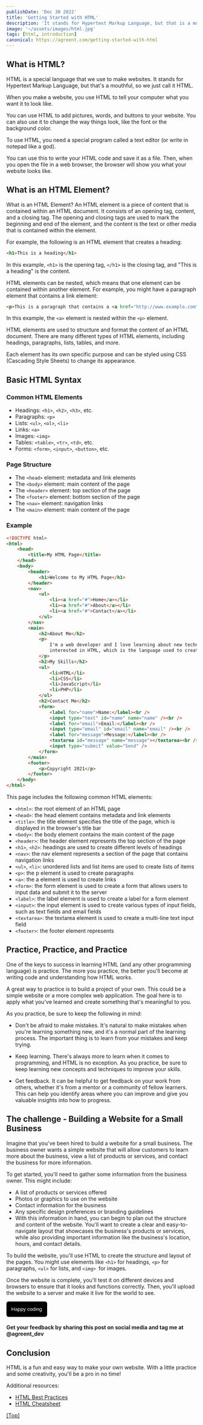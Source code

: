 ```yaml
---
publishDate: 'Dec 30 2022'
title: 'Getting Started with HTML'
description: 'It stands for Hypertext Markup Language, but that is a mouthful, so we just call it HTML'
image: '~/assets/images/html.jpg'
tags: [html, introduction]
canonical: https://agreent.com/getting-started-with-html
---
```


## What is HTML?

HTML is a special language that we use to make websites. It stands for Hypertext Markup Language, but that's a mouthful, so we just call it HTML.

When you make a website, you use HTML to tell your computer what you want it to look like.

You can use HTML to add pictures, words, and buttons to your website. You can also use it to change the way things look, like the font or the background color.

To use HTML, you need a special program called a text editor (or write in notepad like a god).

You can use this to write your HTML code and save it as a file. Then, when you open the file in a web browser, the browser will show you what your website looks like.

## What is an HTML Element?

What is an HTML Element?
An HTML element is a piece of content that is contained within an HTML document. It consists of an opening tag, content, and a closing tag. The opening and closing tags are used to mark the beginning and end of the element, and the content is the text or other media that is contained within the element.

For example, the following is an HTML element that creates a heading:

```html
<h1>This is a heading</h1>
```

In this example, `<h1>` is the opening tag, `</h1>` is the closing tag, and "This is a heading" is the content.

HTML elements can be nested, which means that one element can be contained within another element. For example, you might have a paragraph element that contains a link element:

```html
<p>This is a paragraph that contains a <a href="http://www.example.com">link</a>.</p>
```

In this example, the `<a>` element is nested within the `<p>` element.

HTML elements are used to structure and format the content of an HTML document. There are many different types of HTML elements, including headings, paragraphs, lists, tables, and more.

Each element has its own specific purpose and can be styled using CSS (Cascading Style Sheets) to change its appearance.

## Basic HTML Syntax

### Common HTML Elements

- Headings: `<h1>`, `<h2>`, `<h3>`, etc.
- Paragraphs: `<p>`
- Lists: `<ul>`, `<ol>`, `<li>`
- Links: `<a>`
- Images: `<img>`
- Tables: `<table>`, `<tr>`, `<td>`, etc.
- Forms: `<form>`, `<input>`, `<button>`, etc.

### Page Structure

- The `<head>` element: metadata and link elements
- The `<body>` element: main content of the page
- The `<header>` element: top section of the page
- The `<footer>` element: bottom section of the page
- The `<nav>` element: navigation links
- The `<main>` element: main content of the page

### Example

```html
<!DOCTYPE html>
<html>
	<head>
		<title>My HTML Page</title>
	</head>
	<body>
		<header>
			<h1>Welcome to My HTML Page</h1>
		</header>
		<nav>
			<ul>
				<li><a href="#">Home</a></li>
				<li><a href="#">About</a></li>
				<li><a href="#">Contact</a></li>
			</ul>
		</nav>
		<main>
			<h2>About Me</h2>
			<p>
				I'm a web developer and I love learning about new technologies and programming languages. I'm especially
				interested in HTML, which is the language used to create the structure and content of webpages.
			</p>
			<h2>My Skills</h2>
			<ul>
				<li>HTML</li>
				<li>CSS</li>
				<li>JavaScript</li>
				<li>PHP</li>
			</ul>
			<h2>Contact Me</h2>
			<form>
				<label for="name">Name:</label><br />
				<input type="text" id="name" name="name" /><br />
				<label for="email">Email:</label><br />
				<input type="email" id="email" name="email" /><br />
				<label for="message">Message:</label><br />
				<textarea id="message" name="message"></textarea><br />
				<input type="submit" value="Send" />
			</form>
		</main>
		<footer>
			<p>Copyright 2021</p>
		</footer>
	</body>
</html>
```

This page includes the following common HTML elements:

- `<html>`: the root element of an HTML page
- `<head>`: the head element contains metadata and link elements
- `<title>`: the title element specifies the title of the page, which is displayed in the browser's title bar
- `<body>`: the body element contains the main content of the page
- `<header>`: the header element represents the top section of the page
- `<h1>`, `<h2>`: headings are used to create different levels of headings
- `<nav>`: the nav element represents a section of the page that contains navigation links
- `<ul>`, `<li>`: unordered lists and list items are used to create lists of items
- `<p>`: the p element is used to create paragraphs
- `<a>`: the a element is used to create links
- `<form>`: the form element is used to create a form that allows users to input data and submit it to the server
- `<label>`: the label element is used to create a label for a form element
- `<input>`: the input element is used to create various types of input fields, such as text fields and email fields
- `<textarea>`: the textarea element is used to create a multi-line text input field
- `<footer>`: the footer element represents

## Practice, Practice, and Practice

One of the keys to success in learning HTML (and any other programming language) is practice. The more you practice, the better you'll become at writing code and understanding how HTML works.

A great way to practice is to build a project of your own. This could be a simple website or a more complex web application. The goal here is to apply what you've learned and create something that's meaningful to you.

As you practice, be sure to keep the following in mind:

- Don't be afraid to make mistakes. It's natural to make mistakes when you're learning something new, and it's a normal part of the learning process. The important thing is to learn from your mistakes and keep trying.

- Keep learning. There's always more to learn when it comes to programming, and HTML is no exception. As you practice, be sure to keep learning new concepts and techniques to improve your skills.

- Get feedback. It can be helpful to get feedback on your work from others, whether it's from a mentor or a community of fellow learners. This can help you identify areas where you can improve and give you valuable insights into how to progress.

## The challenge - Building a Website for a Small Business

Imagine that you've been hired to build a website for a small business. The business owner wants a simple website that will allow customers to learn more about the business, view a list of products or services, and contact the business for more information.

To get started, you'll need to gather some information from the business owner. This might include:

- A list of products or services offered
- Photos or graphics to use on the website
- Contact information for the business
- Any specific design preferences or branding guidelines
- With this information in hand, you can begin to plan out the structure and content of the website. You'll want to create a clear and easy-to-navigate layout that showcases the business's products or services, while also providing important information like the business's location, hours, and contact details.

To build the website, you'll use HTML to create the structure and layout of the pages. You might use elements like `<h1>` for headings, `<p>` for paragraphs, `<ul>` for lists, and `<img> `for images.

Once the website is complete, you'll test it on different devices and browsers to ensure that it looks and functions correctly. Then, you'll upload the website to a server and make it live for the world to see.

<a href="https://stackblitz.com/fork/web-platform" target="_blank"><button style="padding: 0.75rem; border-radius: 0.375rem;border-width: 1px; background-color: #000;color: #fff">Happy coding</button></a>

#### Get your feedback by sharing this post on social media and tag me at @agreent_dev

## Conclusion

HTML is a fun and easy way to make your own website. With a little practice and some creativity, you'll be a pro in no time!

Additional resources:
- [HTML Best Practices](https://github.com/hail2u/html-best-practices)
- [HTML Cheatsheet](https://htmlcheatsheet.com/)

[[Top]](#top)
